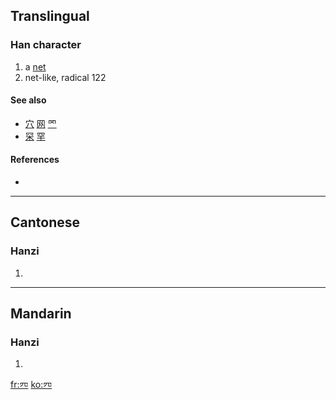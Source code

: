 {{also|穴|罓}}
==Translingual==

===Han character===
{{Han char|rn=14|rad=冖|as=02|sn=4|four=|canj=月金 (BC)|ids=⿱[[冖]][[儿]]}}

# a [[net]]
# net-like, radical 122

====See also====
* [[穴]] [[网]] [[罓]]
* [[罙]] [[罕]] 

====References====
* {{Han ref|kx=0130.151|uh=34C1|ud=13505}}

----

==Cantonese==

===Hanzi===
{{yue-hanzi|jyut=|y=mong5}}

# {{defn|Cantonese|sort=冖02}}

----

==Mandarin==

===Hanzi===
{{cmn-hanzi|pin=[[wǎng]] ([[wang3]])|wg=wang<sup>3</sup>}}

# {{defn|Mandarin|sort=冖02}}

[[fr:㓁]]
[[ko:㓁]]
